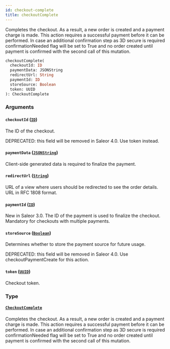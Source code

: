 ```yaml
---
id: checkout-complete
title: checkoutComplete
---
```


Completes the checkout. As a result, a new order is created and a payment charge is made. This action requires a successful payment before it can be performed. In case an additional confirmation step as 3D secure is required confirmationNeeded flag will be set to True and no order created until payment is confirmed with the second call of this mutation.

```graphql
checkoutComplete(
  checkoutId: ID
  paymentData: JSONString
  redirectUrl: String
  paymentId: ID
  storeSource: Boolean
  token: UUID
): CheckoutComplete

```

### Arguments

#### `checkoutId` ([`ID`](../../../developer/api-reference/scalars/id))

The ID of the checkout.

DEPRECATED: this field will be removed in Saleor 4.0. Use token instead.

#### `paymentData` ([`JSONString`](../../../developer/api-reference/scalars/json-string))

Client-side generated data is required to finalize the payment.

#### `redirectUrl` ([`String`](../../../developer/api-reference/scalars/string))

URL of a view where users should be redirected to see the order details. URL in RFC 1808 format.

#### `paymentId` ([`ID`](../../../developer/api-reference/scalars/id))

New in Saleor 3.0. The ID of the payment is used to finalize the checkout. Mandatory for checkouts with multiple payments.

#### `storeSource` ([`Boolean`](../../../developer/api-reference/scalars/boolean))

Determines whether to store the payment source for future usage.

DEPRECATED: this field will be removed in Saleor 4.0. Use checkoutPaymentCreate for this action.

#### `token` ([`UUID`](../../../developer/api-reference/scalars/uuid))

Checkout token.

### Type

#### [`CheckoutComplete`](../../../developer/api-reference/objects/checkout-complete)

Completes the checkout. As a result, a new order is created and a payment charge is made. This action requires a successful payment before it can be performed. In case an additional confirmation step as 3D secure is required confirmationNeeded flag will be set to True and no order created until payment is confirmed with the second call of this mutation.
